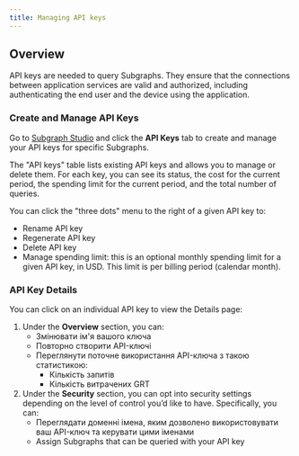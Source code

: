 ```yaml
---
title: Managing API keys
---
```


## Overview

API keys are needed to query Subgraphs. They ensure that the connections between application services are valid and authorized, including authenticating the end user and the device using the application.

### Create and Manage API Keys

Go to [Subgraph Studio](https://thegraph.com/studio/) and click the **API Keys** tab to create and manage your API keys for specific Subgraphs.

The "API keys" table lists existing API keys and allows you to manage or delete them. For each key, you can see its status, the cost for the current period, the spending limit for the current period, and the total number of queries.

You can click the "three dots" menu to the right of a given API key to:

- Rename API key
- Regenerate API key
- Delete API key
- Manage spending limit: this is an optional monthly spending limit for a given API key, in USD. This limit is per billing period (calendar month).

### API Key Details

You can click on an individual API key to view the Details page:

1. Under the **Overview** section, you can:
   - Змінювати ім'я вашого ключа
   - Повторно створити API-ключі
   - Переглянути поточне використання API-ключа з такою статистикою:
     - Кількість запитів
     - Кількість витрачених GRT
2. Under the **Security** section, you can opt into security settings depending on the level of control you’d like to have. Specifically, you can:
   - Переглядати доменні імена, яким дозволено використовувати ваш API-ключ та керувати цими іменами
   - Assign Subgraphs that can be queried with your API key
